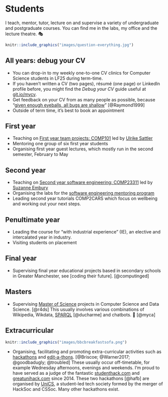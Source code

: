 # Students {#teaching}

I teach, mentor, tutor, lecture on and supervise a variety of undergraduate and postgraduate courses. You can find me in the labs, my office and the lecture theatre. 🎭

```r
knitr::include_graphics("images/question-everything.jpg")
```

## All years: debug your CV

* You can drop-in to my weekly one-to-one CV clinics for Computer Science students in LF25 during term-time.
* If you haven't written a CV (two pages), résumé (one page) or LinkedIn profile before, you might find the _Debug your CV_ guide useful at [git.io/mycv](http://git.io/mycv).
* Get feedback on your CV from as many people as possible, because "[given enough eyeballs, all bugs are shallow](https://en.wikipedia.org/wiki/Linus%27s_Law)" [@Raymond1999]
* Outside of term time, it's best to book an appointment

## First year

* Teaching on [First year team projects: COMP101](https://studentnet.cs.manchester.ac.uk/ugt/COMP10120/syllabus/) led by [Ulrike Sattler](http://www.cs.man.ac.uk/~sattler/)
* Mentoring one group of six first year students
* Organising first year guest lectures, which mostly run in the second semester, February to May

## Second year

* Teaching on [Second year software engineering:  COMP23311](https://studentnet.cs.manchester.ac.uk/ugt/COMP23311/syllabus/) led by [Suzanne Embury](http://www.cs.man.ac.uk/~embury/)
* Organising the labs for the [software engineering mentoring program](https://www.cs.manchester.ac.uk/connect/business-engagement/industrial-mentoring/)
* Leading second year tutorials COMP2CARS which focus on wellbeing and working out your next steps.

## Penultimate year

* Leading the course for "with industrial experience" (IE), an elective and intercalated year in industry.
* Visiting students on placement

## Final year

* Supervising final year educational projects based in secondary schools in Greater Manchester, see [coding their future]. [@computinged]

## Masters

* Supervising [Master of Science](https://www.cs.manchester.ac.uk/study/masters/) projects in Computer Science and Data Science. [@r4ds] This usually involves various combinations of Wikipedia, Wikdata, [SPARQL](https://en.wikipedia.org/wiki/SPARQL) [@ducharme] and chatbots. 🤖 [@myca]

## Extracurricular

```r
knitr::include_graphics("images/bbcbreakfastsofa.png")
```

* Organising, facilitating and promoting extra-curricular activities such as [hackathons](https://en.wikipedia.org/wiki/Hackathon) and [edit-a-thons](https://en.wikipedia.org/wiki/Edit-a-thon). [@Briscoe; @Warner2017; @goodbadugly; @troubled] These usually occur off-timetable, for example Wednesday afternoons, evenings and weekends. I'm proud to have served as a judge of the fantastic [studenthack.com](https://www.studenthack.com) and [greatunihack.com](https://greatunihack.com) since 2014. These two hackathons [@hafb] are organised by [UniCS](https://www.unicsmcr.com/), a student-led tech society formed by the merger of HackSoc and CSSoc. Many other hackathons exist. 

